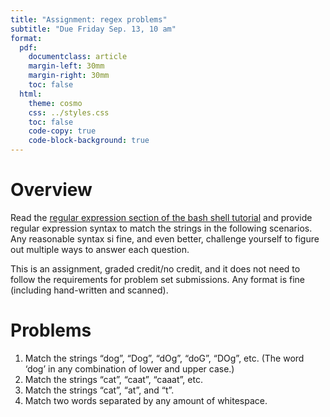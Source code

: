 ```yaml
---
title: "Assignment: regex problems"
subtitle: "Due Friday Sep. 13, 10 am"
format:
  pdf:
    documentclass: article
    margin-left: 30mm
    margin-right: 30mm
    toc: false
  html:
    theme: cosmo
    css: ../styles.css
    toc: false
    code-copy: true
    code-block-background: true
---
```


# Overview

Read the [regular expression section of the bash shell tutorial](https://computing.stat.berkeley.edu/tutorial-using-bash/regex) and provide regular expression syntax to match the strings in the following scenarios. Any reasonable syntax si fine, and even better, challenge yourself to figure out multiple ways to answer each question.

This is an assignment, graded credit/no credit, and it does not need to follow the requirements for problem set submissions. Any format is fine (including hand-written and scanned).

# Problems

1. Match the strings "dog", "Dog", "dOg", "doG", "DOg", etc. (The word 'dog' in any combination of lower and upper case.)
2. Match the strings "cat", "caat", "caaat", etc.
3. Match the strings "cat", "at", and "t".
4. Match two words separated by any amount of whitespace.

